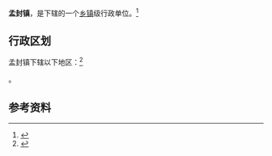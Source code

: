 {{中国乡级行政区|14/01/21/103/000}}

'''孟封镇'''，是{{PRC admin/fullname|14/01/21/103/000|3}}下辖的一个[[乡镇|乡镇]]级行政单位。<ref>{{PRC admin/ref sgc|{{PRC admin/parent|14/01/21/103/000}}}}</ref>

== 行政区划 ==

孟封镇下辖以下地区：<ref>{{PRC admin/ref sgc|14/01/21/103/000}}</ref>

{{PRC admin/children|14/01/21/103/000}}。

== 参考资料 ==

{{reflist}}

{{行政区划小作品}}
{{PRC admin/navcat|14/01/21/103/000}}